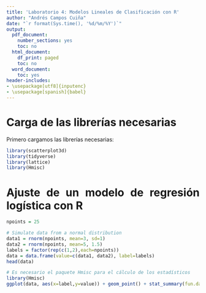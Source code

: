 ```yaml
---
title: 'Laboratorio 4: Modelos Lineales de Clasificación con R'
author: "Andrés Campos Cuiña"
date: "`r format(Sys.time(), '%d/%m/%Y')`"
output:
  pdf_document:
    number_sections: yes
    toc: no
  html_document:
    df_print: paged
    toc: no
  word_document:
    toc: yes
header-includes:
- \usepackage[utf8]{inputenc}
- \usepackage[spanish]{babel}
---
```


\pagenumbering{gobble} 

<style>
  body {
    text-align : justify
  }
</style>

\cleardoublepage
\tableofcontents
\cleardoublepage

\pagenumbering{arabic} 

# Carga de las librerías necesarias

Primero cargamos las librerías necesarias:

```r
library(scatterplot3d)
library(tidyverse)
library(lattice)
library(Hmisc)
```

# Ajuste de un modelo de regresión logística con R

```r
npoints = 25

# Simulate data from a normal distribution
data1 = rnorm(npoints, mean=3, sd=1)
data2 = rnorm(npoints, mean=5, 1.5)
labels = factor(rep(c(1,2),each=npoints))
data = data.frame(value=c(data1, data2), label=labels)
head(data)


```

```r
# Es necesario el paquete Hmisc para el cálculo de los estadísticos
library(Hmisc)
ggplot(data, aes(x=label,y=value)) + geom_point() + stat_summary(fun.data = mean_cl_normal, col='blue')

```










